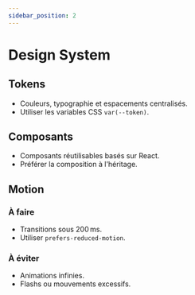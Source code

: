```yaml
---
sidebar_position: 2
---
```


# Design System

## Tokens

- Couleurs, typographie et espacements centralisés.
- Utiliser les variables CSS `var(--token)`.

## Composants

- Composants réutilisables basés sur React.
- Préférer la composition à l'héritage.

## Motion

### À faire
- Transitions sous 200 ms.
- Utiliser `prefers-reduced-motion`.

### À éviter
- Animations infinies.
- Flashs ou mouvements excessifs.
